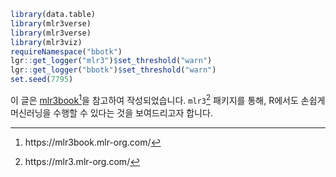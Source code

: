 ```r
library(data.table)
library(mlr3verse)
library(mlr3verse)
library(mlr3viz)
requireNamespace("bbotk")
lgr::get_logger("mlr3")$set_threshold("warn")
lgr::get_logger("bbotk")$set_threshold("warn")
set.seed(7795)
```

::: callout-important
이 글은 [mlr3book](https://mlr3book.mlr-org.com/)[^_mlr3_setup-1]을 참고하여 작성되었습니다. `mlr3`[^_mlr3_setup-2] 패키지를 통해, R에서도 손쉽게 머신러닝을 수행할 수 있다는 것을 보여드리고자 합니다.
:::

[^_mlr3_setup-1]: https://mlr3book.mlr-org.com/

[^_mlr3_setup-2]: https://mlr3.mlr-org.com/
